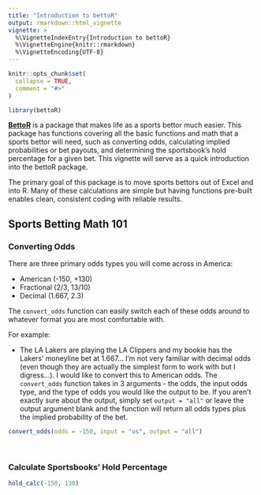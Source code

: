 ```yaml
---
title: "Introduction to bettoR"
output: rmarkdown::html_vignette
vignette: >
  %\VignetteIndexEntry{Introduction to bettoR}
  %\VignetteEngine{knitr::rmarkdown}
  %\VignetteEncoding{UTF-8}
---
```


```r
knitr::opts_chunk$set(
  collapse = TRUE,
  comment = "#>"
)
```

```r
library(bettoR)
```

[**BettoR**](https://github.com/papagorgio23/bettoR) is a package that makes life as a sports bettor much easier. 
This package has functions covering all the basic functions and math that a sports bettor will need, such as converting odds, calculating implied probabilities or bet payouts, and determining the sportsbook's hold percentage for a given bet. 
This vignette will serve as a quick introduction into the bettoR package.

The primary goal of this package is to move sports bettors out of Excel and into R. 
Many of these calculations are simple but having functions pre-built enables clean, consistent coding with reliable results.


## Sports Betting Math 101




### Converting Odds

There are three primary odds types you will come across in America:  

* American (-150, +130)  
* Fractional (2/3, 13/10)  
* Decimal (1.667, 2.3)  

The `convert_odds` function can easily switch each of these odds around to whatever format you are most comfortable with.

For example:  

*  The LA Lakers are playing the LA Clippers and my bookie has the Lakers' moneyline bet at 1.667... I'm not very familiar with decimal odds (even though they are actually the simplest form to work with but I digress...). I would like to convert this to American odds. The `convert_odds` function takes in 3 arguments - the odds, the input odds type, and the type of odds you would like the output to be. If you aren't exactly sure about the output, simply set `output = "all"` or leave the output argument blank and the function will return all odds types plus the implied probability of the bet.  


```r
convert_odds(odds = -150, input = "us", output = "all")
```


<br>


### Calculate Sportsbooks' Hold Percentage


```r
hold_calc(-150, 130)
```

